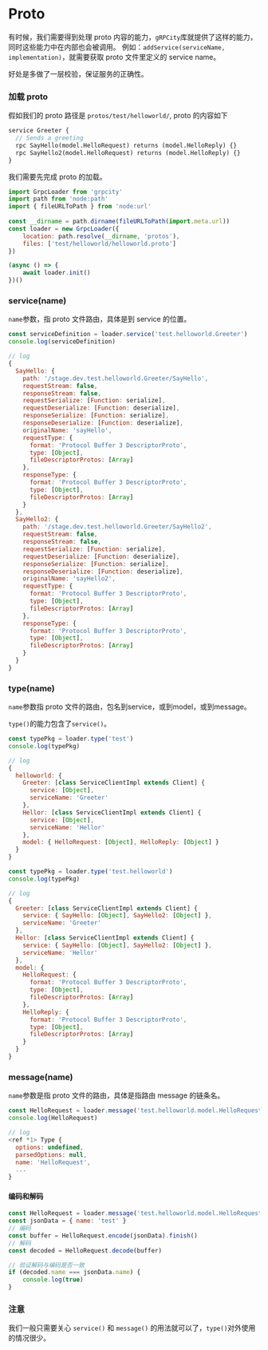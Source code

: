 # Proto

有时候，我们需要得到处理 proto 内容的能力，`gRPCity`库就提供了这样的能力，同时这些能力中在内部也会被调用。
例如：`addService(serviceName, implementation)`，就需要获取 proto 文件里定义的 service name。

好处是多做了一层校验，保证服务的正确性。

### 加载 proto

假如我们的 proto 路径是 `protos/test/helloworld/`, proto 的内容如下

```proto filename="protos/test/helloworld/helloworld.proto"
service Greeter {
  // Sends a greeting
  rpc SayHello(model.HelloRequest) returns (model.HelloReply) {}
  rpc SayHello2(model.HelloRequest) returns (model.HelloReply) {}
}
```

我们需要先完成 proto 的加载。

```js
import GrpcLoader from 'grpcity'
import path from 'node:path'
import { fileURLToPath } from 'node:url'
 
const __dirname = path.dirname(fileURLToPath(import.meta.url))
const loader = new GrpcLoader({
    location: path.resolve(__dirname, 'protos'),
    files: ['test/helloworld/helloworld.proto']
})

(async () => {
    await loader.init()
})()
```

### service(name)

`name`参数，指 proto 文件路由，具体是到 service 的位置。

```js
const serviceDefinition = loader.service('test.helloworld.Greeter')
console.log(serviceDefinition)

// log
{
  SayHello: {
    path: '/stage.dev.test.helloworld.Greeter/SayHello',
    requestStream: false,
    responseStream: false,
    requestSerialize: [Function: serialize],
    requestDeserialize: [Function: deserialize],
    responseSerialize: [Function: serialize],
    responseDeserialize: [Function: deserialize],
    originalName: 'sayHello',
    requestType: {
      format: 'Protocol Buffer 3 DescriptorProto',
      type: [Object],
      fileDescriptorProtos: [Array]
    },
    responseType: {
      format: 'Protocol Buffer 3 DescriptorProto',
      type: [Object],
      fileDescriptorProtos: [Array]
    }
  },
  SayHello2: {
    path: '/stage.dev.test.helloworld.Greeter/SayHello2',
    requestStream: false,
    responseStream: false,
    requestSerialize: [Function: serialize],
    requestDeserialize: [Function: deserialize],
    responseSerialize: [Function: serialize],
    responseDeserialize: [Function: deserialize],
    originalName: 'sayHello2',
    requestType: {
      format: 'Protocol Buffer 3 DescriptorProto',
      type: [Object],
      fileDescriptorProtos: [Array]
    },
    responseType: {
      format: 'Protocol Buffer 3 DescriptorProto',
      type: [Object],
      fileDescriptorProtos: [Array]
    }
  }
}
```

### type(name)

`name`参数指 proto 文件的路由，包名到service，或到model，或到message。

`type()`的能力包含了`service()`。

```js
const typePkg = loader.type('test')
console.log(typePkg)

// log
{
  helloworld: {
    Greeter: [class ServiceClientImpl extends Client] {
      service: [Object],
      serviceName: 'Greeter'
    },
    Hellor: [class ServiceClientImpl extends Client] {
      service: [Object],
      serviceName: 'Hellor'
    },
    model: { HelloRequest: [Object], HelloReply: [Object] }
  }
}
```

```js
const typePkg = loader.type('test.helloworld')
console.log(typePkg)

// log
{
  Greeter: [class ServiceClientImpl extends Client] {
    service: { SayHello: [Object], SayHello2: [Object] },
    serviceName: 'Greeter'
  },
  Hellor: [class ServiceClientImpl extends Client] {
    service: { SayHello: [Object], SayHello2: [Object] },
    serviceName: 'Hellor'
  },
  model: {
    HelloRequest: {
      format: 'Protocol Buffer 3 DescriptorProto',
      type: [Object],
      fileDescriptorProtos: [Array]
    },
    HelloReply: {
      format: 'Protocol Buffer 3 DescriptorProto',
      type: [Object],
      fileDescriptorProtos: [Array]
    }
  }
}
```

### message(name)

`name`参数是指 proto 文件的路由，具体是指路由 message 的链条名。

```js
const HelloRequest = loader.message('test.helloworld.model.HelloRequest')
console.log(HelloRequest)

// log
<ref *1> Type {
  options: undefined,
  parsedOptions: null,
  name: 'HelloRequest',
  ...
}
```

#### 编码和解码

```js
const HelloRequest = loader.message('test.helloworld.model.HelloRequest')
const jsonData = { name: 'test' }
// 编码
const buffer = HelloRequest.encode(jsonData).finish()
// 解码
const decoded = HelloRequest.decode(buffer)

// 验证解码与编码是否一致
if (decoded.name === jsonData.name) {
    console.log(true)
}
```

### 注意

我们一般只需要关心 `service()` 和 `message()` 的用法就可以了，`type()`对外使用的情况很少。
